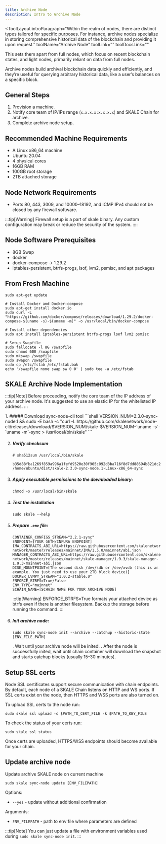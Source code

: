 ```yaml
---
title: Archive Node
description: Intro to Archive Node
---
```


<ToolLayout
    introParagraph="Within the realm of nodes, there are distinct types tailored for specific purposes. For instance, archive nodes specialize in storing comprehensive historical data of the blockchain and providing it upon request."
    toolName="Archive Node"
    toolLink=""
    toolDocsLink=""
>

This sets them apart from full nodes, which focus on recent blockchain states, and light nodes, primarily reliant on data from full nodes.

Archive nodes build archival blockchain data quickly and efficiently, and they’re useful for querying arbitrary historical data, like a user’s balances on a specific block. 

## General Steps

1. Provision a machine.
2. Notify core team of IP/IPs range (`x.x.x.x:x.x.x.x`) and SKALE Chain for archive.
3. Complete archive node setup.

## Recommended Machine Requirements

* A Linux x86_64 machine
* Ubuntu 20.04
* 4 physical cores
* 16GB RAM
* 100GB root storage
* 2TB attached storage

## Node Network Requirements

* Ports 80, 443, 3009, and 10000–18192, and ICMP IPv4 should not be closed by any firewall software.

:::tip[Warning]
Firewall setup is a part of skale binary. Any custom configuration may break or reduce the security of the system.
::::

## Node Software Prerequisites

* 8GB Swap
* docker
* docker-compose → 1.29.2
* iptables-persistent, btrfs-progs, lsof, lvm2, psmisc, and apt packages


## From Fresh Machine

```shell
sudo apt-get update

# Install Docker and Docker-compose
sudo apt-get install docker.io
sudo curl -L "https://github.com/docker/compose/releases/download/1.29.2/docker-compose-$(uname -s)-$(uname -m)" -o /usr/local/bin/docker-compose

# Install other dependencies
sudo apt install iptables-persistent btrfs-progs lsof lvm2 psmisc

# Setup Swapfile
sudo fallocate -l 8G /swapfile
sudo chmod 600 /swapfile
sudo mkswap /swapfile
sudo swapon /swapfile
sudo cp /etc/fstab /etc/fstab.bak
echo '/swapfile none swap sw 0 0' | sudo tee -a /etc/fstab
```

## SKALE Archive Node Implementation

:::tip[Note]
Before proceeding, notify the core team of the IP address of your archive node. It's suggested to use an elastic IP for the whitelisted IP address.
:::

<Steps>
1. ##### Download sync-node-cli tool
    ```shell
    VERSION_NUM=2.3.0-sync-node.1 && sudo -E bash -c "curl -L https://github.com/skalenetwork/node-cli/releases/download/$VERSION_NUM/skale-$VERSION_NUM-`uname -s`-`uname -m`-sync >  /usr/local/bin/skale"
    ```

2. ##### Verify checksum 
    ```shell
    # sha512sum /usr/local/bin/skale

    b35d88fba1269f859a996a1fefd9520e30f965c092d3ba716f8d7dd88694b821dc225641f75a60cef2364d0fbeb986d314f592fe4b4238c716acf0834d2d6146  /home/ubuntu/dist/skale-2.3.0-sync-node.1-Linux-x86_64-sync
    ```

3. ##### Apply executable permissions to the downloaded binary:
    ```shell
    chmod +x /usr/local/bin/skale
    ```

4. ##### Test the installation
    ```shell
    sudo skale --help
    ```

5. ##### Prepare `.env` file:
    ```shell
    CONTAINER_CONFIGS_STREAM="2.2.1-sync"
    ENDPOINT=[YOUR GETH/INFURA ENDPOINT]
    IMA_CONTRACTS_ABI_URL=https://raw.githubusercontent.com/skalenetwork/skale-network/master/releases/mainnet/IMA/1.5.0/mainnet/abi.json
    MANAGER_CONTRACTS_ABI_URL=https://raw.githubusercontent.com/skalenetwork/skale-network/master/releases/mainnet/skale-manager/1.9.3/skale-manager-1.9.3-mainnet-abi.json
    DISK_MOUNTPOINT=[The second disk /dev/sdb or /dev/xvdb (this is an example. You just need to use your 2TB block device)]
    DOCKER_LVMPY_STREAM="1.0.2-stable.0"
    ENFORCE_BTRFS=True/False
    ENV_TYPE="mainnet"
    SCHAIN_NAME=[SCHAIN NAME FOR YOUR ARCHIVE NODE]
    ```

    :::tip[Warning]
    ENFORCE_BTRFS=True formats your attached device as btrfs even if there is another filesystem. Backup the storage before running the command.
    :::

6. ##### Init archive node:
    ```shell
    sudo skale sync-node init --archive --catchup --historic-state [ENV_FILE_PATH]
    ```

    . Wait until your archive node will be inited.
    . After the node is successfully inited, wait until chain container will download the snapshot and starts catchup blocks (usually 15–30 minutes).

</Steps>


## Setup SSL certs

Node SSL certificates support secure communication with chain endpoints. By default, each node of a SKALE Chain listens on HTTP and WS ports. If SSL certs exist on the node, then HTTPS and WSS ports are also turned on.

To upload SSL certs to the node run:

```shell
sudo skale ssl upload -c $PATH_TO_CERT_FILE -k $PATH_TO_KEY_FILE
```

To check the status of your certs run:

```shell
sudo skale ssl status
```

Once certs are uploaded, HTTPS/WSS endpoints should become available for your chain.

## Update archive node

Update archive SKALE node on current machine

```shell
sudo skale sync-node update [ENV_FILEPATH]
```

Options:

- `--yes` - update without additional confirmation

Arguments:

- `ENV_FILEPATH` - path to env file where parameters are defined

:::tip[Note]
You can just update a file with environment variables used during `sudo skale sync-node init`.
:::


</ToolLayout>